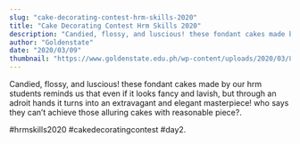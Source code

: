 ```yaml
---
slug: "cake-decorating-contest-hrm-skills-2020"
title: "Cake Decorating Contest Hrm Skills 2020"
description: "Candied, flossy, and luscious! these fondant cakes made by our hrm students reminds us that..."
author: "Goldenstate"
date: "2020/03/09"
thumbnail: "https://www.goldenstate.edu.ph/wp-content/uploads/2020/03/87663624_1547515778729296_7834669399066804224_n.jpg"
---
```


Candied, flossy, and luscious! these fondant cakes made by our hrm students reminds us that even if it looks fancy and lavish, but through an adroit hands it turns into an extravagant and elegant masterpiece! who says they can’t achieve those alluring cakes with reasonable piece?.

#hrmskills2020 #cakedecoratingcontest #day2.